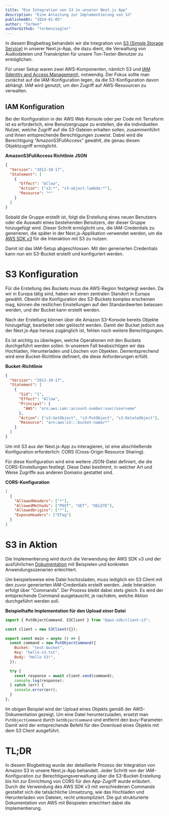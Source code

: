 ```yaml
---
title: "Die Integration von S3 in unserer Next.js App"
description: "Eine Anleitung zur Implementierung von S3"
publishedAt: "2024-01-05"
author: "Torben"
authorGithub: "torbenziegler"
---
```


In diesem Blogbeitrag behandeln wir die Integration von [S3 (Simple Storage Service)](https://aws.amazon.com/de/s3/) in unserer Next.js-App, die dazu dient, die Verwaltung von Audiodateien und Transkripten für unsere Ton-Texter-Benutzer zu ermöglichen.

Für unser Setup waren zwei AWS-Komponenten, nämlich S3 und [IAM (Identity and Access Management)](https://aws.amazon.com/de/iam/), notwendig. Der Fokus sollte man zunächst auf die IAM-Konfiguration legen, da die S3-Konfiguration davon abhängt. IAM wird genutzt, um den Zugriff auf AWS-Ressourcen zu verwalten.

## IAM Konfiguration

Bei der Konfiguration in der AWS Web Konsole oder per Code mit Terraform ist es erforderlich, eine Benutzergruppe zu erstellen, die die individuellen Nutzer, welche Zugriff auf die S3-Dateien erhalten sollen, zusammenführt und ihnen entsprechende Berechtigungen zuweist. Dabei wird die Berechtigung "AmazonS3FullAccess" gewählt, die genau diesen Objektzugriff ermöglicht.

**AmazonS3FullAccess Richtlinie JSON**

```json
{
  "Version": "2012-10-17",
  "Statement": [
    {
      "Effect": "Allow",
      "Action": ["s3:*", "s3-object-lambda:*"],
      "Resource": "*"
    }
  ]
}
```

Sobald die Gruppe erstellt ist, folgt die Erstellung eines neuen Benutzers oder die Auswahl eines bestehenden Benutzers, der dieser Gruppe hinzugefügt wird. Dieser Schritt ermöglicht uns, die IAM-Credentials zu generieren, die später in der Next.js-Applikation verwendet werden, um die [AWS SDK v3](https://docs.aws.amazon.com/AWSJavaScriptSDK/v3/latest/) für die Interaktion mit S3 zu nutzen.

Damit ist das IAM-Setup abgeschlossen. Mit den generierten Credentials kann nun ein S3-Bucket erstellt und konfiguriert werden.

# S3 Konfiguration

Für die Erstellung des Buckets muss die AWS-Region festgelegt werden. Da wir in Europa tätig sind, haben wir einen zentralen Standort in Europa gewählt. Obwohl die Konfiguration des S3-Buckets komplex erscheinen mag, können die restlichen Einstellungen auf den Standardwerten belassen werden, und der Bucket kann erstellt werden.

Nach der Erstellung können über die Amazon S3-Konsole bereits Objekte hinzugefügt, bearbeitet oder gelöscht werden. Damit der Bucket jedoch aus der Next.js-App heraus zugänglich ist, fehlen noch weitere Berechtigungen.

Es ist wichtig zu überlegen, welche Operationen mit den Buckets durchgeführt werden sollen. In unserem Fall beabsichtigen wir das Hochladen, Herunterladen und Löschen von Objekten. Dementsprechend wird eine Bucket-Richtlinie definiert, die diese Anforderungen erfüllt.

**Bucket-Richtlinie**

```json
{
  "Version": "2012-10-17",
  "Statement": [
    {
      "Sid": "1",
      "Effect": "Allow",
      "Principal": {
        "AWS": "arn:aws:iam::account-number:user/username"
      },
      "Action": ["s3:GetObject", "s3:PutObject", "s3:DeleteObject"],
      "Resource": "arn:aws:s3:::bucket-name/*"
    }
  ]
}
```

Um mit S3 aus der Next.js-App zu interagieren, ist eine abschließende Konfiguration erforderlich: CORS (Cross-Origin Resource Sharing).

Für diese Konfiguration wird eine weitere JSON-Datei definiert, die die CORS-Einstellungen festlegt. Diese Datei bestimmt, in welcher Art und Weise Zugriffe aus anderen Domains gestattet sind.

**CORS-Konfiguration**

```json
[
  {
    "AllowedHeaders": ["*"],
    "AllowedMethods": ["POST", "GET", "DELETE"],
    "AllowedOrigins": ["*"],
    "ExposeHeaders": ["ETag"]
  }
]
```

# S3 in Aktion

Die Implementierung wird durch die Verwendung der AWS SDK v3 und der ausführlichen [Dokumentation](https://docs.aws.amazon.com/sdk-for-javascript/v3/developer-guide/javascript_s3_code_examples.html) mit Beispielen und konkreten Anwendungsszenarien erleichtert.

Um beispielsweise eine Datei hochzuladen, muss lediglich ein S3 Client mit den zuvor generierten IAM-Credentials erstellt werden. Jede Interaktion erfolgt über "Commands". Der Prozess bleibt dabei stets gleich. Es wird der entsprechende Command ausgetauscht, je nachdem, welche Aktion durchgeführt werden soll.

**Beispielhafte Implementation für den Upload einer Datei**

```javascript
import { PutObjectCommand, S3Client } from "@aws-sdk/client-s3";

const client = new S3Client({});

export const main = async () => {
  const command = new PutObjectCommand({
    Bucket: "test-bucket",
    Key: "hello-s3.txt",
    Body: "Hello S3!",
  });

  try {
    const response = await client.send(command);
    console.log(response);
  } catch (err) {
    console.error(err);
  }
};
```

Im obigen Beispiel wird der Upload eines Objekts gemäß der AWS-Dokumentation gezeigt. Um eine Datei herunterzuladen, ersetzt man `PutObjectCommand` durch `GetObjectCommand` und entfernt den `Body`-Parameter. Damit wird der entsprechende Befehl für den Download eines Objekts mit dem S3 Client ausgeführt.

# TL;DR

In diesem Blogbeitrag wurde der detaillierte Prozess der Integration von Amazon S3 in unsere Next.js-App behandelt. Jeder Schritt von der IAM-Konfiguration zur Berechtigungsverwaltung über die S3-Bucket-Erstellung bis hin zur Einrichtung von CORS für den App-Zugriff wurde erläutert. Durch die Verwendung des AWS SDK v3 mit verschiedenen Commands gestaltet sich die tatsächliche Umsetzung, wie das Hochladen und Herunterladen von Dateien, recht unkompliziert. Die gut strukturierte Dokumentation von AWS mit Beispielen erleichtert dabei die Implementierung.
